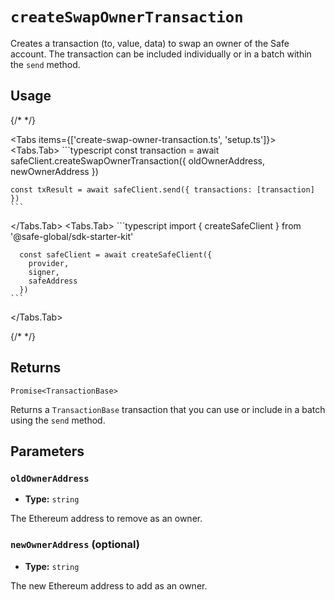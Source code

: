 
# `createSwapOwnerTransaction`

Creates a transaction (to, value, data) to swap an owner of the Safe account. The transaction can be included individually or in a batch within the `send` method.

## Usage

{/* <!-- vale off --> */}

<Tabs items={['create-swap-owner-transaction.ts', 'setup.ts']}>
  <Tabs.Tab>
    ```typescript
    const transaction = await safeClient.createSwapOwnerTransaction({
      oldOwnerAddress,
      newOwnerAddress
    })

    const txResult = await safeClient.send({ transactions: [transaction] })
    ```
  </Tabs.Tab>
  <Tabs.Tab>
    ```typescript
      import { createSafeClient } from '@safe-global/sdk-starter-kit'
          
      const safeClient = await createSafeClient({
        provider,  
        signer,
        safeAddress
      })
    ```
  </Tabs.Tab>
</Tabs>

{/* <!-- vale on --> */}

## Returns

`Promise<TransactionBase>`

Returns a `TransactionBase` transaction that you can use or include in a batch using the `send` method.

## Parameters

### `oldOwnerAddress`

- **Type:** `string`

The Ethereum address to remove as an owner.

### `newOwnerAddress` (optional)

- **Type:** `string`

The new Ethereum address to add as an owner.

